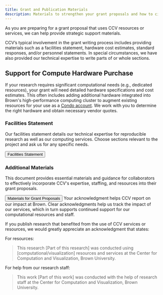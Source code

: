```yaml
---
title: Grant and Publication Materials
description: Materials to strengthen your grant proposals and how to cite CCV in your publications
---
```


<ContentSection title="Grant Proposal Materials for CCV Collaborators">
  As you are preparing for a grant proposal that uses CCV resources or services, we can help provide strategic support 
  materials. 
  
  CCV’s typical involvement in the grant writing process includes providing materials such as a facilities statement, 
  hardware cost estimates, standard responses, and/or personnel statements. In special circumstances, we have also 
  provided our technical expertise to write parts of or whole sections.
  
  ## Support for Compute Hardware Purchase

  If your research requires significant computational needs (e.g., dedicated resources), your grant will need detailed 
  hardware specifications and cost estimates. This often includes adding additional hardware integrated into Brown's 
  high-performance computing cluster to augment existing resources for your use as a [Condo account](https://docs.ccv.brown.edu/oscar/account-types#condo). 
  We work with you to determine the right hardware and obtain necessary vendor quotes.
  
  ### Facilities Statement

  Our facilities statement details our technical expertise for reproducible research as well as our computing services. Choose sections relevant to the project and ask us for any specific needs. 

  <Button  variant="secondary_filled" href="https://docs.google.com/document/d/1anrhAU6iQxAo-KzNKeiDgLd-ZiC3UsuoRAZUKOBRLB4/edit?usp=sharing">
    Facilities Statement
  </Button>

  ### Additional Materials

  This document provides essential materials and guidance for collaborators to effectively incorporate CCV's expertise, staffing, and resources into their grant proposals.

  <Button  variant="secondary_filled" href="https://docs.google.com/document/d/1GFG9NYSh0pAQuI1n4Hba1-jC_-2ySQ6uzXltc_khnig/edit?usp=sharing">
    Materials for Grant Proposals
  </Button>
</ContentSection>

<ContentSection title="Acknowledgment Statement">
  Your acknowledgment helps CCV report on our impact at Brown. Clear acknowledgments help us track the impact of our services, which in turn supports continued support for our computational resources and staff.

  If you publish research that benefited from the use of CCV services or resources, we would greatly appreciate an acknowledgment that states:

  For resources:

  > This research [Part of this research] was conducted using [computational/visualization] resources and services at the Center for Computation and Visualization, Brown University.

  For help from our research staff:

  > This work [Part of this work] was conducted with the help of research staff at the Center for Computation and Visualization, Brown University.  
</ContentSection>